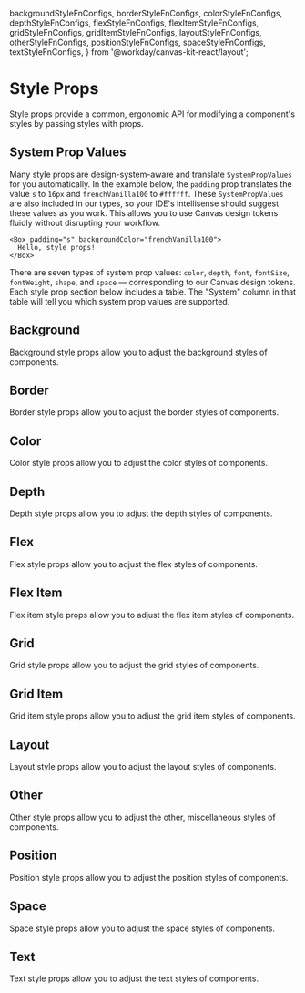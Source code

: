 
  backgroundStyleFnConfigs,
  borderStyleFnConfigs,
  colorStyleFnConfigs,
  depthStyleFnConfigs,
  flexStyleFnConfigs,
  flexItemStyleFnConfigs,
  gridStyleFnConfigs,
  gridItemStyleFnConfigs,
  layoutStyleFnConfigs,
  otherStyleFnConfigs,
  positionStyleFnConfigs,
  spaceStyleFnConfigs,
  textStyleFnConfigs,
} from '@workday/canvas-kit-react/layout';


<Meta title="Features/Style Props" />

# Style Props

Style props provide a common, ergonomic API for modifying a component's styles by passing styles
with props.

## System Prop Values

Many style props are design-system-aware and translate `SystemPropValues` for you automatically. In
the example below, the `padding` prop translates the value `s` to `16px` and `frenchVanilla100` to
`#ffffff`. These `SystemPropValues` are also included in our types, so your IDE's intellisense
should suggest these values as you work. This allows you to use Canvas design tokens fluidly without
disrupting your workflow.

```tsx
<Box padding="s" backgroundColor="frenchVanilla100">
  Hello, style props!
</Box>
```

There are seven types of system prop values: `color`, `depth`, `font`, `fontSize`, `fontWeight`,
`shape`, and `space` — corresponding to our Canvas design tokens. Each style prop section below
includes a table. The "System" column in that table will tell you which system prop values are
supported.

## Background

Background style props allow you to adjust the background styles of components.

<ExampleCodeBlock code={Background} />

<StylePropsTable styleProps={backgroundStyleFnConfigs} />

## Border

Border style props allow you to adjust the border styles of components.

<ExampleCodeBlock code={Border} />

<StylePropsTable styleProps={borderStyleFnConfigs} />

## Color

Color style props allow you to adjust the color styles of components.

<ExampleCodeBlock code={Color} />

<StylePropsTable styleProps={colorStyleFnConfigs} />

## Depth

Depth style props allow you to adjust the depth styles of components.

<ExampleCodeBlock code={Depth} />

<StylePropsTable styleProps={depthStyleFnConfigs} />

## Flex

Flex style props allow you to adjust the flex styles of components.

<ExampleCodeBlock code={FlexExample} />

<StylePropsTable styleProps={flexStyleFnConfigs} />

## Flex Item

Flex item style props allow you to adjust the flex item styles of components.

<ExampleCodeBlock code={FlexItem} />

<StylePropsTable styleProps={flexItemStyleFnConfigs} />

## Grid

Grid style props allow you to adjust the grid styles of components.

<ExampleCodeBlock code={GridExample} />

<StylePropsTable styleProps={gridStyleFnConfigs} />

## Grid Item

Grid item style props allow you to adjust the grid item styles of components.

<ExampleCodeBlock code={GridItem} />

<StylePropsTable styleProps={gridItemStyleFnConfigs} />

## Layout

Layout style props allow you to adjust the layout styles of components.

<ExampleCodeBlock code={Layout} />

<StylePropsTable styleProps={layoutStyleFnConfigs} />

## Other

Other style props allow you to adjust the other, miscellaneous styles of components.

<ExampleCodeBlock code={Other} />

<StylePropsTable styleProps={otherStyleFnConfigs} />

## Position

Position style props allow you to adjust the position styles of components.

<ExampleCodeBlock code={Position} />

<StylePropsTable styleProps={positionStyleFnConfigs} />

## Space

Space style props allow you to adjust the space styles of components.

<ExampleCodeBlock code={Space} />

<StylePropsTable styleProps={spaceStyleFnConfigs} />

## Text

Text style props allow you to adjust the text styles of components.

<ExampleCodeBlock code={Text} />

<StylePropsTable styleProps={textStyleFnConfigs} />
